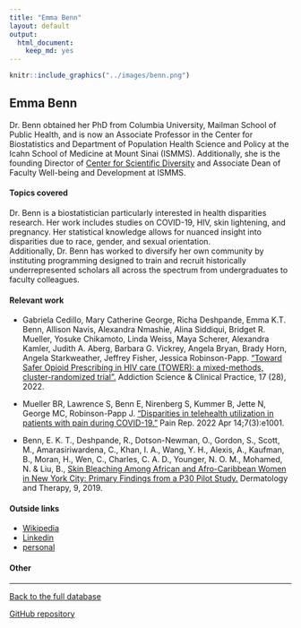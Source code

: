 ```yaml
---
title: "Emma Benn"
layout: default
output:
  html_document:
    keep_md: yes
---
```


::: {.grid}

::: {.g-col-4}
```r
knitr::include_graphics("../images/benn.png")
```
:::

:::{.g-col-8}
# Emma Benn

Dr. Benn obtained her PhD from Columbia University, Mailman School of Public Health, and is now an Associate Professor in the Center for Biostatistics and Department of Population Health Science and Policy at the Icahn School of Medicine at Mount Sinai (ISMMS).  Additionally, she is the founding Director of <a href = "https://icahn.mssm.edu/research/center-scientific-diversity/team" target = "_blank">Center for Scientific Diversity</a> and Associate Dean of Faculty Well-being and Development at ISMMS.

:::

:::


#### Topics covered

Dr. Benn is a biostatistician particularly interested in health disparities research.  Her work includes studies on COVID-19, HIV, skin lightening, and pregnancy. Her statistical knowledge allows for nuanced insight into disparities due to race, gender, and sexual orientation.  
Additionally, Dr. Benn has worked to diversify her own community by instituting programming designed to train and recruit historically underrepresented scholars all across the spectrum from undergraduates to faculty colleagues.

#### Relevant work

* Gabriela Cedillo, Mary Catherine George, Richa Deshpande, Emma K.T. Benn, Allison Navis, Alexandra Nmashie, Alina Siddiqui, Bridget R. Mueller, Yosuke Chikamoto, Linda Weiss, Maya Scherer, Alexandra Kamler, Judith A. Aberg, Barbara G. Vickrey, Angela Bryan, Brady Horn, Angela Starkweather, Jeffrey Fisher, Jessica Robinson-Papp. <a href = "https://ascpjournal.biomedcentral.com/articles/10.1186/s13722-022-00311-8" target = "_blank"> "Toward Safer Opioid Prescribing in HIV care (TOWER): a mixed-methods, cluster-randomized trial".</a>  Addiction Science & Clinical Practice, 17 (28), 2022.

* Mueller BR, Lawrence S, Benn E, Nirenberg S, Kummer B, Jette N, George MC, Robinson-Papp J. <a href = "https://journals.lww.com/painrpts/Fulltext/2022/06000/Disparities_in_telehealth_utilization_in_patients.6.aspx" target = "_blank">"Disparities in telehealth utilization in patients with pain during COVID-19."</a> Pain Rep. 2022 Apr 14;7(3):e1001.


* Benn, E. K. T., Deshpande, R., Dotson-Newman, O., Gordon, S., Scott, M., Amarasiriwardena, C., Khan, I. A., Wang, Y. H., Alexis, A., Kaufman, B., Moran, H., Wen, C., Charles, C. A. D., Younger, N. O. M., Mohamed, N. & Liu, B., <a href = "https://www.ncbi.nlm.nih.gov/pmc/articles/PMC6522580/" target = "_blank">Skin Bleaching Among African and Afro-Caribbean Women in New York City: Primary Findings from a P30 Pilot Study.</a> Dermatology and Therapy, 9, 2019.

#### Outside links

* [Wikipedia](https://en.wikipedia.org/wiki/Emma_Benn)
* [Linkedin](https://www.linkedin.com/in/emma-benn-b1044562/)
* [personal](https://icahn.mssm.edu/profiles/emma-k-benn)


####  Other


----------------------

[Back to the full database](https://hardin47.github.io/CURV/)

[GitHub repository](https://github.com/hardin47/CURV/)

